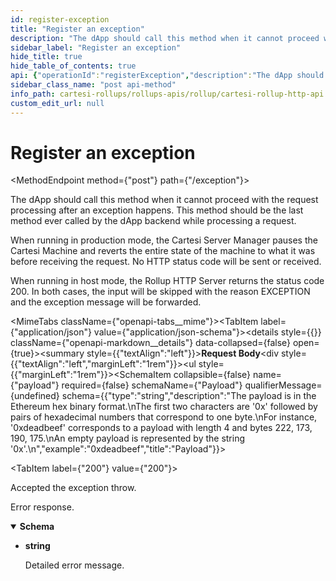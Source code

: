 ```yaml
---
id: register-exception
title: "Register an exception"
description: "The dApp should call this method when it cannot proceed with the request processing after an exception happens."
sidebar_label: "Register an exception"
hide_title: true
hide_table_of_contents: true
api: {"operationId":"registerException","description":"The dApp should call this method when it cannot proceed with the request processing after an exception happens.\nThis method should be the last method ever called by the dApp backend while processing a request.\n\nWhen running in production mode, the Cartesi Server Manager pauses the Cartesi Machine and reverts the entire state of the machine to what it was before receiving the request.\nNo HTTP status code will be sent or received.\n\nWhen running in host mode, the Rollup HTTP Server returns the status code 200.\nIn both cases, the input will be skipped with the reason EXCEPTION and the exception message will be forwarded.\n","requestBody":{"content":{"application/json":{"schema":{"type":"object","properties":{"payload":{"type":"string","description":"The payload is in the Ethereum hex binary format.\nThe first two characters are '0x' followed by pairs of hexadecimal numbers that correspond to one byte.\nFor instance, '0xdeadbeef' corresponds to a payload with length 4 and bytes 222, 173, 190, 175.\nAn empty payload is represented by the string '0x'.\n","example":"0xdeadbeef","title":"Payload"}},"title":"Exception"}}}},"responses":{"200":{"description":"Accepted the exception throw."},"default":{"description":"Error response.","content":{"text/plain":{"schema":{"type":"string","description":"Detailed error message.","example":"The request could not be understood by the server due to malformed syntax","title":"Error"}}}}},"method":"post","path":"/exception","servers":[{"url":"https://<dapp_rollup_url>"},{"url":"http://localhost:5005/rollup"}],"jsonRequestBodyExample":{"payload":"0xdeadbeef"},"info":{"title":"Cartesi Rollup HTTP API","version":"0.5.1","license":{"name":"Apache-2.0","url":"https://www.apache.org/licenses/LICENSE-2.0.html"},"description":"API that the Cartesi Rollup HTTP Server implements.\n\nIn the box below, there is an example of a dApp backend that uses the Rollup HTTP API.\n\n```\nimport requests\nimport sys\n\nrollup = sys.argv[1]\n\ndef check_status_code(response):\n    if response.status_code not in range(200, 300):\n        print(f'Error: invalid status code {response.status_code}')\n        sys.exit(1)\n    return response\n\nfinish = {'status': 'accept'}\nwhile True:\n    print('Sending finish')\n    r = check_status_code(requests.post(rollup + '/finish', json=finish))\n    if r.status_code == 202:\n        print('No pending rollup request, trying again')\n        continue\n\n    rollup_request = r.json()\n    if rollup_request['request_type'] == 'advance_state':\n        print('Sending voucher')\n        voucher = {\n            'destination': rollup_request['data']['metadata']['msg_sender'],\n            'payload': rollup_request['data']['payload']\n        }\n        check_status_code(requests.post(rollup + '/voucher', json=voucher))\n\n        print('Sending notice')\n        notice = {'payload': rollup_request['data']['payload']}\n        check_status_code(requests.post(rollup + '/notice', json=notice))\n\n        print('Sending report')\n        report = {'payload': rollup_request['data']['payload']}\n        check_status_code(requests.post(rollup + '/report', json=report))\n\n        finish['status'] = 'accept'\n\n    elif rollup_request['request_type'] == 'inspect_state':\n        print('Sending report per inspect request')\n        report = {'payload': rollup_request['data']['payload']}\n        check_status_code(requests.post(rollup + '/report', json=report))\n\n    else:\n        print('Throwing rollup exception')\n        exception = {'payload': rollup_request['data']['payload']}\n        requests.post(rollup + '/exception', json=exception)\n        break\n```\n\nIn production mode, if the dApp exits the Rollups initialization script will register a Rollup Exception.\nSee [/exception](#api-Default-registerException).\n\nIn host mode, the Cartesi Rollups infrastructure is not able to detect that the dApp exited.\nIt is up to the dApp developer to re-launch the dApp.\n"},"postman":{"name":"Register an exception","description":{"content":"The dApp should call this method when it cannot proceed with the request processing after an exception happens.\nThis method should be the last method ever called by the dApp backend while processing a request.\n\nWhen running in production mode, the Cartesi Server Manager pauses the Cartesi Machine and reverts the entire state of the machine to what it was before receiving the request.\nNo HTTP status code will be sent or received.\n\nWhen running in host mode, the Rollup HTTP Server returns the status code 200.\nIn both cases, the input will be skipped with the reason EXCEPTION and the exception message will be forwarded.\n","type":"text/plain"},"url":{"path":["exception"],"host":["{{baseUrl}}"],"query":[],"variable":[]},"header":[{"key":"Content-Type","value":"application/json"},{"key":"Accept","value":"text/plain"}],"method":"POST","body":{"mode":"raw","raw":"\"\"","options":{"raw":{"language":"json"}}}}}
sidebar_class_name: "post api-method"
info_path: cartesi-rollups/rollups-apis/rollup/cartesi-rollup-http-api
custom_edit_url: null
---
```



<h1 className={"openapi__heading"}>Register an exception</h1>

<MethodEndpoint method={"post"} path={"/exception"}></MethodEndpoint>



The dApp should call this method when it cannot proceed with the request processing after an exception happens.
This method should be the last method ever called by the dApp backend while processing a request.

When running in production mode, the Cartesi Server Manager pauses the Cartesi Machine and reverts the entire state of the machine to what it was before receiving the request.
No HTTP status code will be sent or received.

When running in host mode, the Rollup HTTP Server returns the status code 200.
In both cases, the input will be skipped with the reason EXCEPTION and the exception message will be forwarded.


<MimeTabs className={"openapi-tabs__mime"}><TabItem label={"application/json"} value={"application/json-schema"}><details style={{}} className={"openapi-markdown__details"} data-collapsed={false} open={true}><summary style={{"textAlign":"left"}}><strong>Request Body</strong></summary><div style={{"textAlign":"left","marginLeft":"1rem"}}></div><ul style={{"marginLeft":"1rem"}}><SchemaItem collapsible={false} name={"payload"} required={false} schemaName={"Payload"} qualifierMessage={undefined} schema={{"type":"string","description":"The payload is in the Ethereum hex binary format.\nThe first two characters are '0x' followed by pairs of hexadecimal numbers that correspond to one byte.\nFor instance, '0xdeadbeef' corresponds to a payload with length 4 and bytes 222, 173, 190, 175.\nAn empty payload is represented by the string '0x'.\n","example":"0xdeadbeef","title":"Payload"}}></SchemaItem></ul></details></TabItem></MimeTabs><div><div><ApiTabs><TabItem label={"200"} value={"200"}><div>

Accepted the exception throw.

</div><div></div></TabItem><TabItem label={"default"} value={"default"}><div>

Error response.

</div><div><MimeTabs className={"openapi-tabs__mime"} schemaType={"response"}><TabItem label={"text/plain"} value={"text/plain"}><SchemaTabs className={"openapi-tabs__schema"}><TabItem label={"Schema"} value={"Schema"}><details style={{}} className={"openapi-markdown__details"} data-collapsed={false} open={true}><summary style={{"textAlign":"left"}}><strong>Schema</strong></summary><div style={{"textAlign":"left","marginLeft":"1rem"}}></div><ul style={{"marginLeft":"1rem"}}><li><div><strong>string</strong><div style={{"marginTop":"var(--ifm-table-cell-padding)"}}>

Detailed error message.

</div></div></li></ul></details></TabItem></SchemaTabs></TabItem></MimeTabs></div></TabItem></ApiTabs></div></div>
      